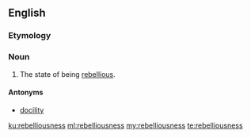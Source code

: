 ==English==

===Etymology===
{{suffix|rebellious|ness}}

===Noun===
{{en-noun|-}}

# The state of being [[rebellious]].

====Antonyms====
* [[docility]]

[[ku:rebelliousness]]
[[ml:rebelliousness]]
[[my:rebelliousness]]
[[te:rebelliousness]]